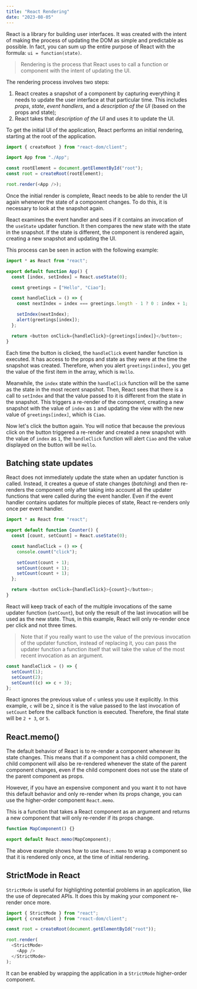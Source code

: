 ```yaml
---
title: "React Rendering"
date: "2023-08-05"
---
```


React is a library for building user interfaces. It was created with the intent of making the process of updating the DOM as simple and predictable as possible. In fact, you can sum up the entire purpose of React with the formula: `ui = function(state)`.

> Rendering is the process that React uses to call a function or component with the intent of updating the UI.

The rendering process involves two steps:

1. React creates a snapshot of a component by capturing everything it needs to update the user interface at that particular time. This includes _props_, _state_, _event handlers_, and a _description of the UI_ (based on the props and state);
2. React takes that _description of the UI_ and uses it to update the UI.

To get the initial UI of the application, React performs an initial rendering, starting at the root of the application.

```js
import { createRoot } from "react-dom/client";

import App from "./App";

const rootElement = document.getElementById("root");
const root = createRoot(rootElement);

root.render(<App />);
```

Once the initial render is complete, React needs to be able to render the UI again whenever the state of a component changes. To do this, it is necessary to look at the snapshot again.

React examines the event handler and sees if it contains an invocation of the `useState` updater function. It then compares the new state with the state in the snapshot. If the state is different, the component is rendered again, creating a new snapshot and updating the UI.

This process can be seen in action with the following example:

```js
import * as React from "react";

export default function App() {
  const [index, setIndex] = React.useState(0);

  const greetings = ["Hello", "Ciao"];

  const handleClick = () => {
    const nextIndex = index === greetings.length - 1 ? 0 : index + 1;

    setIndex(nextIndex);
    alert(greetings[index]);
  };

  return <button onClick={handleClick}>{greetings[index]}</button>;
}
```

Each time the button is clicked, the `handleClick` event handler function is executed. It has access to the props and state as they were at the time the snapshot was created. Therefore, when you alert `greetings[index]`, you get the value of the first item in the array, which is `Hello`.

Meanwhile, the `index` state within the `handleClick` function will be the same as the state in the most recent snapshot. Then, React sees that there is a call to `setIndex` and that the value passed to it is different from the state in the snapshot. This triggers a re-render of the component, creating a new snapshot with the value of `index` as `1` and updating the view with the new value of `greetings[index]`, which is `Ciao`.

Now let's click the button again. You will notice that because the previous click on the button triggered a re-render and created a new snapshot with the value of `index` as `1`, the `handleClick` function will alert `Ciao` and the value displayed on the button will be `Hello`.

## Batching state updates

React does not immediately update the state when an updater function is called. Instead, it creates a queue of state changes (_batching_) and then re-renders the component only after taking into account all the updater functions that were called during the event handler. Even if the event handler contains updates for multiple pieces of state, React re-renders only once per event handler.

```js
import * as React from "react";

export default function Counter() {
  const [count, setCount] = React.useState(0);

  const handleClick = () => {
    console.count("click");

    setCount(count + 1);
    setCount(count + 1);
    setCount(count + 1);
  };

  return <button onClick={handleClick}>{count}</button>;
}
```

React will keep track of each of the multiple invocations of the same updater function (`setCount`), but only the result of the last invocation will be used as the new state. Thus, in this example, React will only re-render once per click and not three times.

> Note that if you really want to use the value of the previous invocation of the updater function, instead of replacing it, you can pass the updater function a function itself that will take the value of the most recent invocation as an argument.

```js
const handleClick = () => {
  setCount(1);
  setCount(2);
  setCount((c) => c + 3);
};
```

React ignores the previous value of `c` unless you use it explicitly. In this example, `c` will be `2`, since it is the value passed to the last invocation of `setCount` before the callback function is executed. Therefore, the final state will be `2 + 3`, or `5`.

## React.memo()

The default behavior of React is to re-render a component whenever its state changes. This means that if a component has a child component, the child component will also be re-rendered whenever the state of the parent component changes, even if the child component does not use the state of the parent component as props.

However, if you have an expensive component and you want it to not have this default behavior and only re-render when its props change, you can use the higher-order component `React.memo`.

This is a function that takes a React component as an argument and returns a new component that will only re-render if its props change.

```js
function MapComponent() {}

export default React.memo(MapComponent);
```

The above example shows how to use `React.memo` to wrap a component so that it is rendered only once, at the time of initial rendering.

## StrictMode in React

`StrictMode` is useful for highlighting potential problems in an application, like the use of deprecated APIs. It does this by making your component re-render once more.

```js
import { StrictMode } from "react";
import { createRoot } from "react-dom/client";

const root = createRoot(document.getElementById("root"));

root.render(
  <StrictMode>
    <App />
  </StrictMode>
);
```

It can be enabled by wrapping the application in a `StrictMode` higher-order component.
